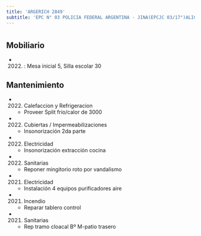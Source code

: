 ```yaml
---
title: 'ARGERICH 2849'
subtitle: 'EPC N° 03 POLICIA FEDERAL ARGENTINA - JINA(EPCJC 03/17°)ALICIA MOREAU DE JUSTO'
---
```


#


## Mobiliario

*  (2022) : Mesa inicial 5, Silla escolar 30 





## Mantenimiento

*  (2022) Calefaccion y Refrigeracion 
    + Proveer Split frío/calor de 3000

*  (2022) Cubiertas / Impermeabilizaciones 
    + Insonorización 2da parte

*  (2022) Electricidad 
    + Insonorización extracción cocina

*  (2022) Sanitarias 
    + Reponer mingitorio roto por vandalismo

*  (2021) Electricidad 
    + Instalación 4 equipos purificadores aire

*  (2021) Incendio 
    + Reparar tablero control

*  (2021) Sanitarias 
    + Rep tramo cloacal Bº M-patio trasero



